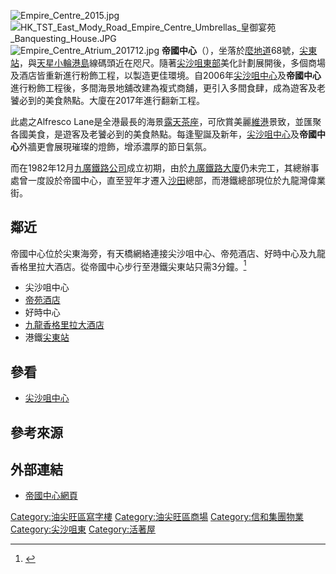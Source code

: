 [[File:Empire_Centre_2015.jpg|thumb]]
[[File:HK_TST_East_Mody_Road_Empire_Centre_Umbrellas_皇御宴苑_Banquesting_House.JPG|thumb]]
[[File:Empire_Centre_Atrium_201712.jpg|thumb]]
'''帝國中心'''（{{lang-en|Empire Centre}}），坐落於[[麼地道|麼地道]]68號，[[尖東站|尖東站]]，與[[天星小輪|天星小輪]][[港島|港島]]線碼頭近在咫尺。隨著[[尖沙咀東部|尖沙咀東部]]美化計劃展開後，多個商場及酒店皆重新進行粉飾工程，以製造更佳環境。自2006年[[尖沙咀中心|尖沙咀中心]]及'''帝國中心'''進行粉飾工程後，多間海景地舖改建為複式商舖，更引入多間食肆，成為遊客及老饕必到的美食熱點。大廈在2017年進行翻新工程。

此處之Alfresco Lane是全港最長的海景[[露天茶座|露天茶座]]，可欣賞美麗[[維港|維港]]景致，並匯聚各國美食，是遊客及老饕必到的美食熱點。每逢聖誕及新年，[[尖沙咀中心|尖沙咀中心]]及'''帝國中心'''外牆更會展現璀璨的燈飾，增添濃厚的節日氣氛。

而在1982年12月[[九廣鐵路公司|九廣鐵路公司]]成立初期，由於[[Citylink_(香港)|九廣鐵路大廈]]仍未完工，其總辦事處曾一度設於帝國中心，直至翌年才遷入[[沙田_(香港)|沙田]]總部，而港鐵總部現位於九龍灣偉業街。

==鄰近==
帝國中心位於尖東海旁，有天橋網絡連接尖沙咀中心、帝苑酒店、好時中心及九龍香格里拉大酒店。從帝國中心步行至港鐵尖東站只需3分鐘。<ref>{{Cite web|title=Empire Centre 帝國中心|url=https://propwiser.com.hk/tc/Building/tsim-sha-tsui/帝國中心/296|accessdate=2021-08-10|author=|date=2020-10-23|format=|website=博思物業网|language=|archive-date=2021-08-10|archive-url=https://web.archive.org/web/20210810024257/https://propwiser.com.hk/tc/Building/tsim-sha-tsui/%E5%B8%9D%E5%9C%8B%E4%B8%AD%E5%BF%83/296|dead-url=no}}</ref>
*尖沙咀中心
*[[帝苑酒店|帝苑酒店]]
*好時中心
*[[九龍香格里拉大酒店|九龍香格里拉大酒店]]
*港鐵[[尖東站|尖東站]]

==參看==
*[[尖沙咀中心|尖沙咀中心]]

==參考來源==
{{reflist}}

==外部連結==
{{commonscat|Empire Center, Hong Kong}}
* [http://www.empirecentre.com.hk/ 帝國中心網頁] {{Wayback|url=http://www.empirecentre.com.hk/ |date=20170912124140 }}

{{HK-buil-stub}}

{{信和置業}}
[[Category:油尖旺區寫字樓|Category:油尖旺區寫字樓]]
[[Category:油尖旺區商場|Category:油尖旺區商場]]
[[Category:信和集團物業|Category:信和集團物業]]
[[Category:尖沙咀東|Category:尖沙咀東]]
[[Category:活著屋|Category:活著屋]]
